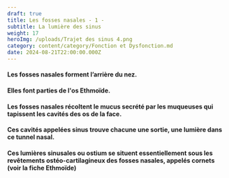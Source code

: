 ```yaml
---
draft: true
title: Les fosses nasales - 1 -
subtitle: La lumière des sinus
weight: 17
heroImg: /uploads/Trajet des sinus 4.png
category: content/category/Fonction et Dysfonction.md
date: 2024-08-21T22:00:00.000Z
---
```


#### Les fosses nasales forment l’arrière du nez.

#### &#x20;Elles font parties de l'os Ethmoïde.

<Space height={27} />

<ImagesHeight src="/uploads/Tunnel nasal 5.png" height={279} />

<Space height={27} />

#### Les fosses nasales récoltent le mucus secrété par les muqueuses qui tapissent les cavités  des os de la face.

<Space height={10} />

#### Ces cavités appelées sinus trouve chacune une sortie, une lumière dans ce tunnel nasal.

#### Ces lumières sinusales ou ostium se situent essentiellement sous les revêtements ostéo-cartilagineux des fosses nasales, appelés cornets (voir la fiche Ethmoïde)
